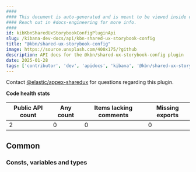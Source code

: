 ```yaml
---
####
#### This document is auto-generated and is meant to be viewed inside our experimental, new docs system.
#### Reach out in #docs-engineering for more info.
####
id: kibKbnSharedUxStorybookConfigPluginApi
slug: /kibana-dev-docs/api/kbn-shared-ux-storybook-config
title: "@kbn/shared-ux-storybook-config"
image: https://source.unsplash.com/400x175/?github
description: API docs for the @kbn/shared-ux-storybook-config plugin
date: 2025-01-28
tags: ['contributor', 'dev', 'apidocs', 'kibana', '@kbn/shared-ux-storybook-config']
---
```




Contact [@elastic/appex-sharedux](https://github.com/orgs/elastic/teams/appex-sharedux) for questions regarding this plugin.

**Code health stats**

| Public API count  | Any count | Items lacking comments | Missing exports |
|-------------------|-----------|------------------------|-----------------|
| 2 | 0 | 0 | 0 |

## Common

### Consts, variables and types
<DocDefinitionList data={kbnSharedUxStorybookConfigObj.common.misc}/>

